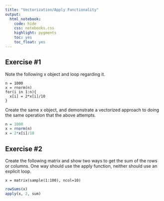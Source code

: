 ```yaml
---
title: "Vectorization/Apply Functionality"
output: 
  html_notebook:
    code: hide
    css: notebooks.css
    highlight: pygments
    toc: yes
    toc_float: yes
---
```


## Exercise #1

Note the following x object and loop regarding it.

```
n = 1000
x = rnorm(n)
for(i in 1:n){
  x[i] = 2*x[i]/10
}
```

Create the same x object, and demonstrate a vectorized approach to doing the same operation that the above attempts.

```r
n = 1000
x = rnorm(n)
x = 2*x[i]/10
```


## Exercise #2

Create the following matrix and show two ways to get the sum of the rows or columns.  One way should use the apply function, neither should use an explicit loop.

```
x = matrix(sample(1:100), ncol=10)
```

```r
rowSums(x)
apply(x, 2, sum)
```


